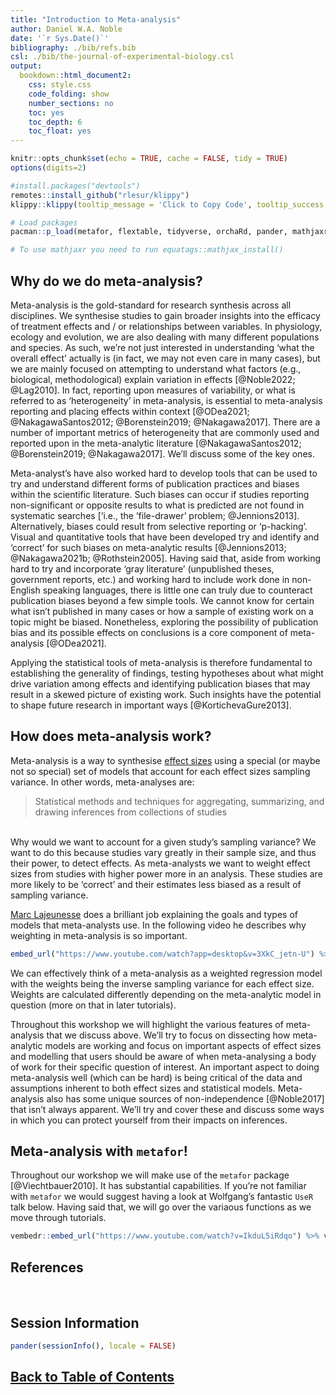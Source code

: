 ```yaml
---
title: "Introduction to Meta-analysis"
author: Daniel W.A. Noble
date: '`r Sys.Date()`'
bibliography: ./bib/refs.bib
csl: ./bib/the-journal-of-experimental-biology.csl
output:
  bookdown::html_document2:
    css: style.css
    code_folding: show
    number_sections: no
    toc: yes
    toc_depth: 6
    toc_float: yes
---
```


```r
knitr::opts_chunk$set(echo = TRUE, cache = FALSE, tidy = TRUE)
options(digits=2)
```

```r
#install.packages("devtools")
remotes::install_github("rlesur/klippy")
klippy::klippy(tooltip_message = 'Click to Copy Code', tooltip_success = 'Done', position = 'right', color = "red")

# Load packages
pacman::p_load(metafor, flextable, tidyverse, orchaRd, pander, mathjaxr, equatags, vembedr)

# To use mathjaxr you need to run equatags::mathjax_install()
```

## Why do we do meta-analysis?

Meta-analysis is the gold-standard for research synthesis across all disciplines. We synthesise studies to gain broader insights into the efficacy of treatment effects and / or relationships between variables. In physiology, ecology and evolution, we are also dealing with many different populations and species. As such, we're not just interested in understanding 'what the overall effect' actually is (in fact, we may not even care in many cases), but we are mainly focused on attempting to understand what factors (e.g., biological, methodological) explain variation in effects [@Noble2022; @Lag2010]. In fact, reporting upon measures of variability, or what is referred to as 'heterogeneity' in meta-analysis, is essential to meta-analysis reporting and placing effects within context [@ODea2021; @NakagawaSantos2012; @Borenstein2019; @Nakagawa2017]. There are a number of important metrics of heterogeneity that are commonly used and reported upon in the meta-analytic literature [@NakagawaSantos2012; @Borenstein2019; @Nakagawa2017]. We'll discuss some of the key ones.

Meta-analyst's have also worked hard to develop tools that can be used to try and understand different forms of publication practices and biases within the scientific literature. Such biases can occur if studies reporting non-significant or opposite results to what is predicted are not found in systematic searches ['i.e., the 'file-drawer' problem; @Jennions2013]. Alternatively, biases could result from selective reporting or 'p-hacking'. Visual and quantitative tools that have been developed try and identify and 'correct' for such biases on meta-analytic results [@Jennions2013; @Nakagawa2021b; @Rothstein2005]. Having said that, aside from working hard to try and incorporate 'gray literature' (unpublished theses, government reports, etc.) and working hard to include work done in non-English speaking languages, there is little one can truly due to counteract publication biases beyond a few simple tools. We cannot know for certain what isn't published in many cases or how a sample of existing work on a topic might be biased. Nonetheless, exploring the possibility of publication bias and its possible effects on conclusions is a core component of meta-analysis [@ODea2021]. 

Applying the statistical tools of meta-analysis is therefore fundamental to establishing the generality of findings, testing hypotheses about what might drive variation among effects and identifying publication biases that may result in a skewed picture of existing work. Such insights have the potential to shape future research in important ways [@KortichevaGure2013].

## How does meta-analysis work?

Meta-analysis is a way to synthesise [effect sizes](https://daniel1noble.github.io/meta-workshop/effect-size) using a special (or maybe not so special) set of models that account for each effect sizes sampling variance. In other words, meta-analyses are:

> Statistical methods and techniques for aggregating, summarizing, and drawing inferences from collections of studies

<br>
Why would we want to account for a given study's sampling variance? We want to do this because studies vary greatly in their sample size, and thus their power, to detect effects. As meta-analysts we want to weight effect sizes from studies with higher power more in an analysis. These studies are more likely to be 'correct' and their estimates less biased as a result of sampling variance.

[Marc Lajeunesse](http://lajeunesse.myweb.usf.edu) does a brilliant job explaining the goals and types of models that meta-analysts use. In the following video he describes why weighting in meta-analysis is so important. 

```r
embed_url("https://www.youtube.com/watch?app=desktop&v=3XkC_jetn-U") %>% use_align("center")
```

We can effectively think of a meta-analysis as a weighted regression model with the weights being the inverse sampling variance for each effect size. Weights are calculated differently depending on the meta-analytic model in question (more on that in later tutorials). 

Throughout this workshop we will highlight the various features of meta-analysis that we discuss above. We'll try to focus on dissecting how meta-analytic models are working and focus on important aspects of effect sizes and modelling that users should be aware of when meta-analysing a body of work for their specific question of interest. An important aspect to doing meta-analysis well (which can be hard) is being critical of the data and assumptions inherent to both effect sizes and statistical models. Meta-analysis also has some unique sources of non-independence [@Noble2017] that isn't always apparent. We'll try and cover these and discuss some ways in which you can protect yourself from their impacts on inferences. 

## Meta-analysis with `metafor`!

Throughout our workshop we will make use of the `metafor` package [@Viechtbauer2010]. It has substantial capabilities. If you're not familiar with `metafor` we would suggest having a look at Wolfgang's fantastic `UseR` talk below. Having said that, we will go over the variaous functions as we move through tutorials.

```r
vembedr::embed_url("https://www.youtube.com/watch?v=IkduL5iRdqo") %>% vembedr::use_align("center")
```

## References

<div id="refs"></div>

<br>

## Session Information

```r
pander(sessionInfo(), locale = FALSE)
```

## [Back to Table of Contents](https://daniel1noble.github.io/meta-workshop/) {.hide}

<div class="tocify-extend-page" data-unique="tocify-extend-page" style="height: 0;"></div>

